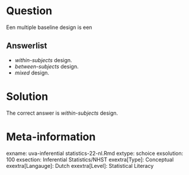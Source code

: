 Question
========

Een multiple baseline design is een

Answerlist
----------
* *within-subjects* design.
* *between-subjects* design.
* *mixed* design.

Solution
========

The correct answer is *within-subjects* design.

Meta-information
================
exname: uva-inferential statistics-22-nl.Rmd
extype: schoice
exsolution: 100
exsection: Inferential Statistics/NHST
exextra[Type]: Conceptual
exextra[Langauge]: Dutch
exextra[Level]: Statistical Literacy
